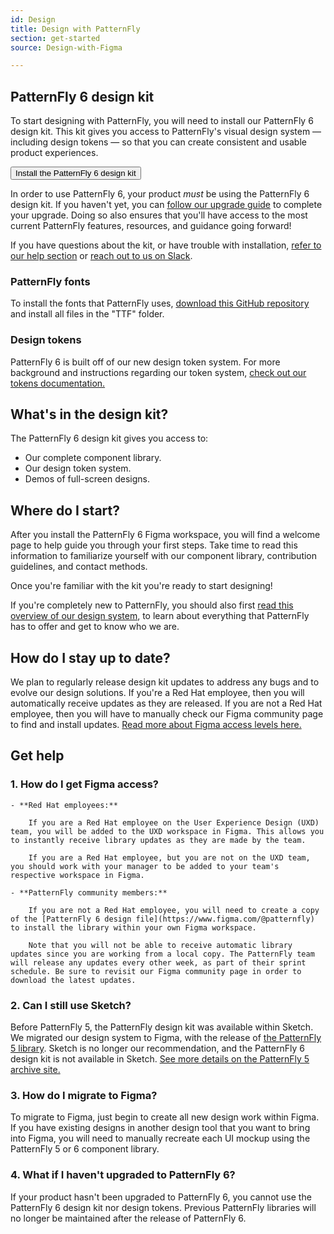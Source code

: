 ```yaml
---
id: Design
title: Design with PatternFly
section: get-started
source: Design-with-Figma

---
```



## PatternFly 6 design kit

To start designing with PatternFly, you will need to install our PatternFly 6 design kit. This kit gives you access to PatternFly's visual design system — including design tokens — so that you can create consistent and usable product experiences. 

<div>
  <Button component="a" href='https://www.figma.com/@patternfly' target="_blank" variant='primary' size='lg' > Install the PatternFly 6 design kit <ArrowRightIcon /> </Button>
</div>

In order to use PatternFly 6, your product *must* be using the PatternFly 6 design kit. If you haven't yet, you can [follow our upgrade guide](/get-started/upgrade) to complete your upgrade. Doing so also ensures that you'll have access to the most current PatternFly features, resources, and guidance going forward! 

If you have questions about the kit, or have trouble with installation, [refer to our help section](#get-help) or [reach out to us on Slack](http://join.slack.com/t/patternfly/shared_invite/zt-1npmqswgk-bF2R1E2rglV8jz5DNTezMQ).

### PatternFly fonts

To install the fonts that PatternFly uses, [download this GitHub repository](https://github.com/RedHatOfficial/RedHatFont) and install all files in the "TTF" folder.

### Design tokens

PatternFly 6 is built off of our new design token system. For more background and instructions regarding our token system, [check out our tokens documentation.](/tokens/about-tokens)

## What's in the design kit? 

The PatternFly 6 design kit gives you access to: 
- Our complete component library.
- Our design token system. 
- Demos of full-screen designs. 

## Where do I start?

After you install the PatternFly 6 Figma workspace, you will find a welcome page to help guide you through your first steps. Take time to read this information to familiarize yourself with our component library, contribution guidelines, and contact methods.

Once you're familiar with the kit you're ready to start designing! 

If you're completely new to PatternFly, you should also first [read this overview of our design system](/get-started/about-patternfly), to learn about everything that PatternFly has to offer and get to know who we are.

## How do I stay up to date?

We plan to regularly release design kit updates to address any bugs and to evolve our design solutions. If you're a Red Hat employee, then you will automatically receive updates as they are released. If you are not a Red Hat employee, then you will have to manually check our Figma community page to find and install updates. [Read more about Figma access levels here.](#1.-how-do-i-get-figma-access)

<Divider />

## Get help 

### 1. How do I get Figma access?

    - **Red Hat employees:**

        If you are a Red Hat employee on the User Experience Design (UXD) team, you will be added to the UXD workspace in Figma. This allows you to instantly receive library updates as they are made by the team. 

        If you are a Red Hat employee, but you are not on the UXD team, you should work with your manager to be added to your team's respective workspace in Figma.

    - **PatternFly community members:**

        If you are not a Red Hat employee, you will need to create a copy of the [PatternFly 6 design file](https://www.figma.com/@patternfly) to install the library within your own Figma workspace. 

        Note that you will not be able to receive automatic library updates since you are working from a local copy. The PatternFly team will release any updates every other week, as part of their sprint schedule. Be sure to revisit our Figma community page in order to download the latest updates. 

### 2. Can I still use Sketch? 

Before PatternFly 5, the PatternFly design kit was available within Sketch. We migrated our design system to Figma, with the release of [the PatternFly 5 library](https://www.figma.com/@patternfly). Sketch is no longer our recommendation, and the PatternFly 6 design kit is not available in Sketch. [See more details on the PatternFly 5 archive site.](https://v5-archive.patternfly.org/get-started/design#sketch-design-kit)

### 3. How do I migrate to Figma? 

To migrate to Figma, just begin to create all new design work within Figma. If you have existing designs in another design tool that you want to bring into Figma, you will need to manually recreate each UI mockup using the PatternFly 5 or 6 component library.

### 4. What if I haven't upgraded to PatternFly 6? 
If your product hasn't been upgraded to PatternFly 6, you cannot use the PatternFly 6 design kit nor design tokens. Previous PatternFly libraries will no longer be maintained after the release of PatternFly 6. 
